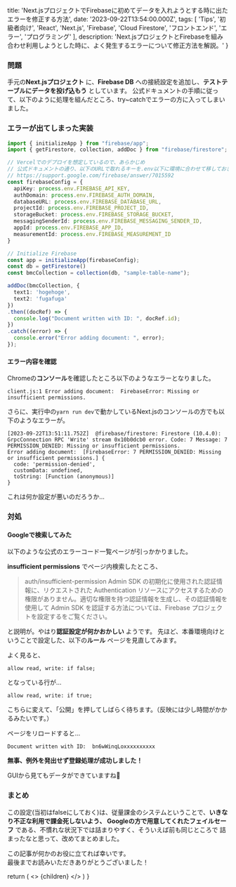 
  title: 'Next.jsプロジェクトでFirebaseに初めてデータを入れようとする時に出たエラーを修正する方法',
  date: '2023-09-22T13:54:00.000Z',
  tags: [
    'Tips',
    '初級者向け',
    'React',
    'Next.js',
    'Firebase',
    'Cloud Firestore',
    'フロントエンド',
    'エラー',
    'プログラミング'
  ],
  description: 'Next.jsプロジェクトとFirebaseを組み合わせ利用しようとした時に、よく発生するエラーについて修正方法を解説。'
}

### 問題

手元の**Next.jsプロジェクト** に、**Firebase DB** への接続設定を追加し、**テストテーブルにデータを投げ込もう** としています。
公式ドキュメントの手順に従って、以下のように処理を組んだところ、try~catchでエラーの方に入ってしまいました。

<RichLink 
url="https://firebase.google.com/docs/firestore/quickstart" 
icon='ri-google-fill'
title="Cloud Firestore" 
subtitle="GCPでFirebase (Cloud Firestore)を利用するときのチュートリアル"
targetBlank={true}
 />

 ### エラーが出てしまった実装

<CodeBlockTitle title="page/test.tsx" />

```typescript
import { initializeApp } from "firebase/app";
import { getFirestore, collection, addDoc } from "firebase/firestore";

// Vercelでのデプロイを想定しているので、あらかじめ
// 公式ドキュメントの通り、以下のURLで取れるキーを.env以下に環境に合わせて移しておきます
// https://support.google.com/firebase/answer/7015592
const firebaseConfig = {
  apiKey: process.env.FIREBASE_API_KEY,
  authDomain: process.env.FIREBASE_AUTH_DOMAIN,
  databaseURL: process.env.FIREBASE_DATABASE_URL,
  projectId: process.env.FIREBASE_PROJECT_ID,
  storageBucket: process.env.FIREBASE_STORAGE_BUCKET,
  messagingSenderId: process.env.FIREBASE_MESSAGING_SENDER_ID,
  appId: process.env.FIREBASE_APP_ID,
  measurementId: process.env.FIREBASE_MEASUREMENT_ID
}

// Initialize Firebase
const app = initializeApp(firebaseConfig);
const db = getFirestore()
const bmcCollection = collection(db, "sample-table-name");

addDoc(bmcCollection, {
  text1: 'hogehoge',
  text2: 'fugafuga'
})
.then((docRef) => {
  console.log("Document written with ID: ", docRef.id);
})
.catch((error) => {
  console.error("Error adding document: ", error);
});

```

#### エラー内容を確認

Chromeの**コンソール**を確認したところ以下のようなエラーとなりました。

```
client.js:1 Error adding document:  FirebaseError: Missing or insufficient permissions.
```

さらに、実行中の`yarn run dev`で動かしているNext.jsのコンソールの方でも以下のようなエラーが。

```
[2023-09-22T13:51:11.752Z]  @firebase/firestore: Firestore (10.4.0): GrpcConnection RPC 'Write' stream 0x10b0dcb0 error. Code: 7 Message: 7 PERMISSION_DENIED: Missing or insufficient permissions.
Error adding document:  [FirebaseError: 7 PERMISSION_DENIED: Missing or insufficient permissions.] {
  code: 'permission-denied',
  customData: undefined,
  toString: [Function (anonymous)]
}
```

これは何か設定が悪いのだろうか...

### 対処

#### Googleで検索してみた

以下のような公式のエラーコード一覧ページが引っかかりました。

<RichLink 
url="https://firebase.google.com/docs/auth/admin/errors?hl=ja" 
icon='ri-google-fill'
title="Admin Authentication API エラー " 
subtitle="Firebase Admin Node.js Authentication API によってスローされるエラーコードとその説明"
targetBlank={true}
 />

**insufficient permissions** でページ内検索したところ、

> auth/insufficient-permission	Admin SDK の初期化に使用された認証情報に、リクエストされた Authentication リソースにアクセスするための権限がありません。適切な権限を持つ認証情報を生成し、その認証情報を使用して Admin SDK を認証する方法については、Firebase プロジェクトを設定するをご覧ください。

と説明が。やはり**認証設定が何かおかしい** ようです。
先ほど、本番環境向けということで設定した、以下の**ルール** ページを見直してみます。

<RichLink 
url="https://console.firebase.google.com/project/moldspoon/firestore/rules?hl=ja" 
icon='ri-google-fill'
title="Cloud Firestore ルール" 
subtitle="独自言語で、認証周りのルールを設定するページです。"
targetBlank={true}
 />

よく見ると、


```plain
allow read, write: if false;
```


となっている行が...

```plain
allow read, write: if true;
```

こちらに変えて、「公開」を押してしばらく待ちます。（反映には少し時間がかかるみたいです。）

ページをリロードすると...

```
Document written with ID:  bn6wWinqLoxxxxxxxxxx
```

**無事、例外を発出せず登録処理が成功しました！**

<MdxImage month="202309" image="firebase-add-first-result.png" month="202309" />

GUIから見てもデータができていますね🤗

### まとめ

この設定(当初はfalseにしておく)は、従量課金のシステムということで、**いきなり不正な利用で課金死しないよう、
Googleの方で用意してくれたフェイルセーフ** である、不慣れな状況下では詰まりやすく、そういえば前も同じところで
詰まったなと思って、改めてまとめました。

この記事が何かのお役に立てれば幸いです。<br />
最後までお読みいただきありがとうございました！

  return (
    <Layout meta={meta}>
      <>
        {children}
      </>
    </Layout>
  )
}

